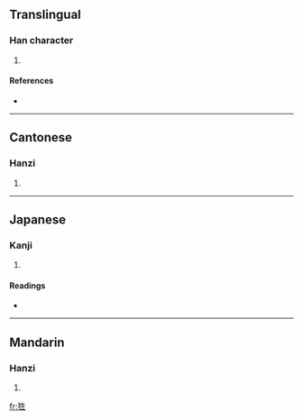 ==Translingual==

===Han character===
{{Han char|rn=94|rad=犬|as=05|sn=8|four=4521<sub>0</sub>|canj=大竹竹手一 (KHHQM)}}

# {{defn|Han|sort=犬05}}

====References====
* {{Han ref|kx=0708.200|dkj=20324|dj=1121.030|hdz=21340.070|uh=72CC|ud=29388|bh=CD64|bd=52580}}

----

==Cantonese==

===Hanzi===
{{yue-hanzi|jyut=|y=sing3}}

# {{defn|Cantonese}}

----

==Japanese==

===Kanji===
{{ja-kanji|grade=|rs=犬05}}

# {{defn|Japanese}}

====Readings====
* {{ja-readings|on=[[せい]] (sei), [[しょう]] (shō)|kun=[[しょうじょう]] (shōujō)}}

----

==Mandarin==

===Hanzi===
{{cmn-hanzi|pin=[[shēng]] ([[sheng1]]), [[xīng]] ([[xing1]])|wg=sheng<sup>1</sup>, hsing<sup>1</sup>}}

# {{defn|Mandarin}}

[[fr:狌]]